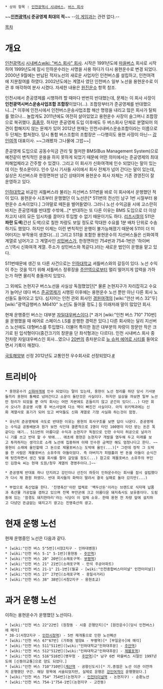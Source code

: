  * 상위 항목 : [[인천광역시 시내버스]], [[버스 회사]]

~~'''[[인천광역시]] 준공영제 최대의 적'''~~
--[[용현회사 브레이브 컴퍼니|이 게임]]과는 관련 없다.--

[[목차]]

= 개요 =
[[인천광역시]] [[시내버스]][[wiki: "버스 회사" 회사]]. 시작은 1991년도에 [[마을버스]] 회사로 시작하여 1999년도에 잠시 인하운수라는 사명을 사용 하다가 다시 용현운수로 변경 되었다. 2000년 9월에는 반납된 적자노선의 새로운 사업자인 인천버스를 설립하고, 인천여객에 지분참여를 하였다. 2002년도에는 계열사 였던 인천버스 일부 노선을 용현운수로 이관 후 매각하여 분사 시켰다. 자세한 내용은 [[원진운수]] 항목 참조.

인천시에서 준공영제를 시행하려 할 때마다 번번히 반대했는데, 문제는 이 회사 사장이 '''인천광역시버스운송사업조합 조합장'''이었다(...). 조합장부터가 준공영제를 반대했으니...[* 이후에 인천시에서 인천버스운송사업조합 해산 명령을 내리고 많은 회사가 탈퇴를 했으나... 놀랍게도 2011년에도 여전히 살아있었고 용현운수 사장이 슬그머니 조합장으로 복귀했다. [[흠좀무]]. 하지만 준공영제 도입 이후에도 두 버스회사 단체로 분열되어 의견이 합해지지 않는 문제가 있어 2012년 현재는 인천시내버스운송조합이라는 이름으로 두 단체는 합쳐졌다. 당시 통합 버스조합의 조합장은 --다행히도 용현 사장이 아닌-- [[강인여객]] 대표이사. ~~그래봤자 그나물에 그밥~~]

준공영제 도입으로 공동수익금 관리 및 철저한 BMS(Bus Management System)으로 예전같이 변칙적인 운용을 하지 못하게 되었기 때문에 어떤 의미에서는 준공영제의 최대 피해업체라고 간주할 수 있겠다. 그리고 이 회사가 신화여객에 인수 되었다는 말이 있는데 이는 헛소문이다. 인수 당시 기사들 사이에서 회사 전체가 넘어 간다는 말이 있는데, 실상은 지선버스와 한정면허만 넘긴 상태이며 용현운수 회사 자체는 기존 경영진이 잘 운영하고 있다. 

[[인하대학교]] 비공인 셔틀버스라 불리는 지선버스 511번을 바로 이 회사에서 운행했던 적이 있다. 용현운수 시초부터 운행했던 이 노선은[* 511번의 전신인 남구 1번 시절부터 용현운수 소속이었다.] 그야말로 떼돈을 벌어들였다. 그러니 노선 수익금을 시에 고스란히 바치는 준공영제를 반대할 수밖에...[* 반대하는 또 다른 이유는 BMS 도입으로 더 이상 차고지 내의 모든 임시차를 끌어다 투입할 수 없기 때문이기도 하다. [[리즈시절]]의 511은 '''파란 도색'''(간선 도색)으로 칠한 차량도 보일 정도로 막대한 수요를 1분 배차 단위로 수송하기도 했었다. 하지만 이제는 이런 변칙적인 운행이 불가능해졌기 때문에 511이 더 미어터지는 부작용이 생겼다(...)] 그리고 511을 포함한 용현운수의 지선버스들은 신화여객 계열로 넘어가고 그 계열사인 [[성민버스]]가, 한정면허인 754번과 754-1번은 '하이버스'(역시 신화여객 계열. 주소가 성민버스와 똑같다.)라는 새로운 법인이 운행을 맡고 있다.

511번때문에 생긴 또 다른 사건으로는 [[인하대학교]] 셔틀버스와의 갈등이 있다. 노선 수익이 주는 것을 막기 위해 셔틀버스 정류장을 [[주안역]]으로부터 멀리 떨어지게 압력을 가하는가 하면 물리적 충돌까지 있었다.

그 외에도 논현지구 버스노선을 사실상 독점했었던[* 물론 논현지구가 자리잡히고 수요가 늘어난 데다 버스 [[준공영제]]가 시행된 이후에는 용현운수 노선 뿐만 아닌 다른 회사 노선들도 들어오고 있다. 심지어는 인천 관외 회사인 [[경원여객]]의 [wiki:"안산 버스 32"두] [wiki:"광역급행버스 M6410" 노선]도 들어올 정도.] 등 이래저래 말이 많았던 회사.

현재 운행중인 버스는 대부분 [[자일대우버스]]이다.[* 과거 [wiki:"인천 버스 710" 710번]을 운행했을 때 에어로 스페이스 LS를 운행한 경력은 있다.] 다른 회사와는 달리 지선버스 노선에도 대형버스를 투입했다. 더불어 특이한 점은 대부분의 차량이 창문만 작은 크기로 된 입석형이다(중간크기의 창문을 단 좌석형과는 다르다). 인천 시내버스 회사 중 전차량 자일대우버스인 회사...였으나 [[인천 버스 20|20]]번의 증차분으로 [[뉴 슈퍼 에어로 시티]]를 들여오면서 기록이 깨졌다.

[[국토해양부]] 선정 2012년도 교통안전 우수회사로 선정되었다.[http://www.mltm.go.kr/USR/NEWS/m_71/dtl.jsp?lcmspage=1&id=95069355 #]

= 트리비아 =
 * 용현운수가 [[신화여객]]에 인수 되었다는 말이 있는데, 용현이 노선 정리를 하던 당시 기사분들끼리 용현이 통째로 넘어간다고 소문이 돌던것은 사실이다. 하지만 실상을 까보면 일부 노선만 정리가 되었을 뿐 아직 회사는 어떤 자본에도 흔들리지 않고 굳건히 있다(...) 다만 회사 오너가 준공영 시행 후 버스사업에 다소 맥이 빠진건 사실이다. 아직 위키백과에는 신화 계열사로 표기가 되어 있고 버덕들도 신화 계열로 기정 사실화 하는것이 함정.

 * 유난히 준공영제에 극도로 반대한 이유는 용현의 회사구조를 보면 답이 나온다. 준공영제는 수익금 공동배분과 원가 보전 식인데 결론적으로 1명이 타던 100명이 타던 받는 돈은 똑같다는 얘기.. 511번의 아름다운 수익과 논현지구 독점으로 인한 수익이 허공으로 날라가니 기를 쓰고 반대 할 수 밖에... 애초에 용현은 논현지구 개발을 염두해 두고 미래를 보고 투자하자는 생각으로 소래 노선에 집중하여 이때 인수한 금액만 해도 엄청나다고 한다. ~~용현이 소래에 올인할때 그 돈으로 제물포버스는 도박에 올인(...)[* 그런데 정작 그 도박을 한 사람은 제물포버스 소유주의 아들이었다. 즉 아버지가 피땀흘려 번 돈을 아들이 순식간에 탕진하면서 생긴 빚을 회사를 팔아 갚았을 정도(...) 참고로 제물포버스 소유주의 부인인 김창숙 씨는 현재 도원/청우 계열의 경영주이다.]~~

 * 준공영제 반대표 하나 던지려고 강인이나 선진이 하듯이 인하운수라는 회사를 잠시 설립했다가 다시 재 환원 하였다. 반대 회사들의 화력이 딸려서 결국 실패로 돌아 갔지만(...)

 * 부업으로 축산업을 한다. '진영축산'이란 업체로 '백두산돈'이라는 브랜드로 식자재 납품과 축산물 가공업을 겸하고 있으며 전북 부안군에 크고 아름다운 돼지축사도 보유중이다. 도림동에 있는 '함경도 돼지한마리'라는 식당이 이 업체 소유. 한때 용현 전 차량 앞에 설치하고 다녔던 뜬금없는 돼지고기 광고는 진영축산의 광고.

= 현재 운행 노선 =
현재 운행중인 노선은 다음과 같다.
 * [wiki:"인천 버스 5"5번](서창2지구 - 인하대병원)
 * [wiki:"인천 버스 5-1" 5-1번](용현동 - [[주안역]])
 * [wiki:"인천 버스 20" 20번](소래포구역- [[부평역]])
 * [wiki:"인천 버스 21" 21번](소래포구역 - 만석 주공아파트)
 * [wiki:"인천 버스 21-1" 21-1번](월곶 - [wiki:"인천종합버스터미널" 인천터미널])
 * [wiki:"인천 버스 27" 27번](소래포구역 - 용일사거리)
 * [wiki:"인천 버스 38" 38번](서창2지구 - 용현초교)

= 과거 운행 노선 =
이하는 용현운수가 운행했던 노선이다.
 
 * [wiki:"인천 버스 22"22번] (원창동 - 시흥 은행단지)[* [원진운수](당시 인천버스)에 매각]
 * 38-1(서창2지구 - [[인천시청역]]) - 5번 재개통으로 인한 노선폐선
 * [wiki:"인천 버스 67"67번] (가좌동 범양A - 부평역)[* [부일운수]에 매각]
 * [wiki:"인천 버스 511"511번]([wiki:"인하대학교"인하대후문] - [[주안역]])
 * [wiki:"인천 버스 512"512번]([wiki:"인하대학교"인하대후문] - [[제물포역]])
 * [wiki:"인천 버스 516"516번](병무청 - [[주안역]])[* 남구 6번 마을버스 시절인 1997년도에 [신동아교통]으로 양도 되었다.]
 * [wiki:"인천 버스 710"710번]([[계산역]] - 공항신도시)[* 기.종점은 노선 이관 이전까지 운행했던 구간. 해당 항목에 서술되었지만, 실제로 운행은 [[강인여객]]이 운행했었다.]
 * [wiki:"인천 버스 754" 754번](논현지구 - [[인천터미널역]] - 논현지구) - 순환노선
 * [wiki:"인천 버스 754-1"754-1번](논현지구 - 고잔동)
